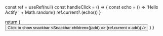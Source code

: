 
  const ref = useRef(null)
  const handleClick = () => {
    const echo = () => 'Hello Actify ' + Math.random()
    ref.current?.(echo())
  }

  return (
    <Button onClick={handleClick}>
      Click to show snackbar
      <Snackbar children={(add) => (ref.current = add)} />
    </Button>
  )
}
